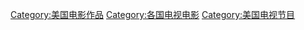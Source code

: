 {{categoryTOC}}

[[Category:美国电影作品|Category:美国电影作品]]
[[Category:各国电视电影|Category:各国电视电影]]
[[Category:美国电视节目|Category:美国电视节目]]